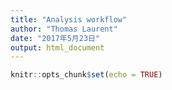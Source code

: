 ```yaml
---
title: "Analysis workflow"
author: "Thomas Laurent"
date: "2017年5月23日"
output: html_document
---
```


```r
knitr::opts_chunk$set(echo = TRUE)
```

```r

```

